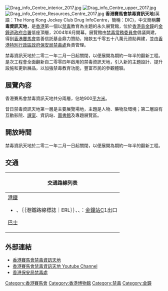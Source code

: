[[File:Drag_info_Centre_interior_2017.jpg|thumb]]
[[File:Drag_info_Centre_upper_2017.jpg|thumb]]
[[File:Drag_info_Centre_Resources_Centre_2017.jpg|thumb]]
'''香港賽馬會禁毒資訊天地 '''(英語：The Hong Kong Jockey Club Drug InfoCentre，簡稱：DIC)，中文簡稱'''禁毒資訊天地'''，是[[香港|香港]]第一個以[[禁毒|禁毒]]教育為主題的永久展覽館，位於[[香港島|香港島]][[金鐘|金鐘]]的[[金鐘道政府合署|金鐘道政府合署]]低座頂層，2004年6月開幕。展覽館由[[禁毒常務委員會|禁毒常務委員會]]倡議興建，得到[[香港賽馬會|香港賽馬會]]慈善信託基金鼎力贊助，撥款五千零五十八萬元資助興建，並由[[香港特別行政區政府|香港特別行政區政府]][[保安局_(香港)|保安局]][[禁毒處|禁毒處]]負責管理。

禁毒資訊天地於二零二一年二月一日起關閉，以便展開為期約一年半的翻新工程。是次工程會全面翻新自二零零四年啟用的禁毒資訊天地，引入新的主題設計、提升設施和更新展品，以加強禁毒教育功能，豐富市民的參觀體驗。

==展覽內容==
香港賽馬會禁毒資訊天地共分兩層，佔地900[[平方米|平方米]]。

昔日禁毒資訊天地第一層是主要展覽場地，主題是人物、藥物及環境；第二層設有互動影院、[[課室|課室]]、資訊站、[[圖書館|圖書館]]及專題展覽區。

==開放時間==
禁毒資訊天地於二零二一年二月一日起關閉，以便展開為期約一年半的翻新工程。

==交通==
{| class="mw-collapsible mw-collapsed wikitable" style="background:white; margin: 0 auto; width: auto;"
! 交通路線列表
|-
|
;[[港鐵|港鐵]]
*{{港鐵路線標誌|TWL}}、｛｛港鐵路線標誌｜ERL｝｝{{港鐵路線標誌|ISL}}、{{港鐵路線標誌|SIL}}、{{港鐵路線標誌|ERL}}：[[金鐘站|金鐘站]]C1出口

;[[香港巴士|巴士]]
{{港島巴士簡單列表|1|2|5B|5X|6|6A|6X|10|11|12A|12M|15|23|23B|25|26|37A|37B|37X|40|40M|66|70|75|90|90B|90C|97|260|629|720|720A|722|780|788|789|N8X|N90}}
{{過海隧道巴士簡單列表|101|103|104|109|111|111P|113|115|115P|182|182X|307|601|601P|603|603P|619|619P|619X|621|641|680|680X|681|681P|690|900|905|905A|914|930|930A|930X|934|934A|935|936|936A|948|960|961|962|962B|962X|967|968|969|978|978A|980A|980X|981P|982X|985|985A|985B|N121|N182|N307|N368|N373|N619|N680|N691|N390|N962|N969}}
{{大嶼山巴士簡單列表|A11|A17|E11|E11A|N11|NA11}}
{{港島專線小巴簡單列表|10|24A|24M|31|56|56A|56B}}
|}

==外部連結==
*[https://www.druginfocentre.hk/tc/index.html 香港賽馬會禁毒資訊天地] {{Wayback|url=https://www.druginfocentre.hk/tc/index.html |date=20211215030927 }} 
*[https://www.youtube.com/c/香港賽馬會禁毒資訊天地DrugInfoCentreDIC 香港賽馬會禁毒資訊天地 Youtube Channel] {{Wayback|url=https://www.youtube.com/c/%E9%A6%99%E6%B8%AF%E8%B3%BD%E9%A6%AC%E6%9C%83%E7%A6%81%E6%AF%92%E8%B3%87%E8%A8%8A%E5%A4%A9%E5%9C%B0DrugInfoCentreDIC |date=20211215033233 }}
*[https://www.nd.gov.hk 香港保安局禁毒處] {{Wayback|url=https://www.nd.gov.hk/ |date=20220213183624 }}
{{香港博物館}}

[[Category:香港賽馬會|Category:香港賽馬會]]
[[Category:香港博物館|Category:香港博物館]]
[[Category:禁毒|Category:禁毒]]
[[Category:金鐘|Category:金鐘]]